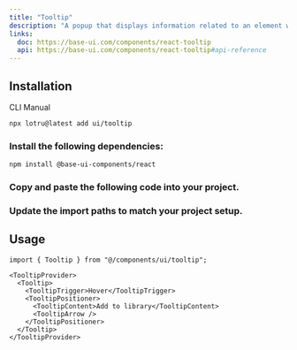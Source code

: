 ```yaml
---
title: "Tooltip"
description: "A popup that displays information related to an element when the element receives keyboard focus or the mouse hovers over it."
links:
  doc: https://base-ui.com/components/react-tooltip
  api: https://base-ui.com/components/react-tooltip#api-reference
---
```


<ComponentPreview id="examples/tooltip-01" />

## Installation

<Tabs defaultValue="cli">

<TabsList>
  <TabsTrigger value="cli">CLI</TabsTrigger>
  <TabsTrigger value="manual">Manual</TabsTrigger>
  <TabsIndicator />
</TabsList>

<TabsContent value="cli">

```bash
npx lotru@latest add ui/tooltip
```

</TabsContent>

<TabsContent value="manual">

<Steps>

### Install the following dependencies:

```bash
npm install @base-ui-components/react
```

### Copy and paste the following code into your project.

<ComponentSource id="ui/tooltip" />

### Update the import paths to match your project setup.

</Steps>

</TabsContent>

</Tabs>

## Usage

```tsx
import { Tooltip } from "@/components/ui/tooltip";
```

```tsx
<TooltipProvider>
  <Tooltip>
    <TooltipTrigger>Hover</TooltipTrigger>
    <TooltipPositioner>
      <TooltipContent>Add to library</TooltipContent>
      <TooltipArrow />
    </TooltipPositioner>
  </Tooltip>
</TooltipProvider>
```
